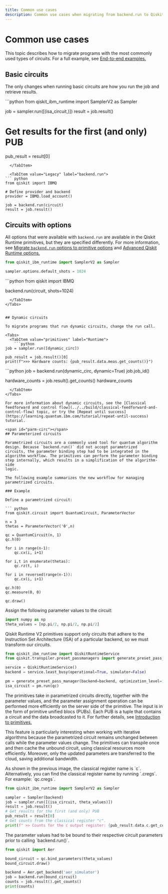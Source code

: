 ```yaml
---
title: Common use cases
description: Common use cases when migrating from backend.run to Qiskit Runtime primitives
---
```


# Common use cases
This topic describes how to migrate programs with the most commonly used types of circuits.  For a full example, see [End-to-end examples.](qiskit-runtime-examples)

## Basic circuits
The only changes when running basic circuits are how you run the job and retrieve results.  

<Tabs>
  <TabItem value="Updated" label="Runtime primitives">
```python
from qiskit_ibm_runtime import SamplerV2 as Sampler

job = sampler.run([(isa_circuit,)])
result = job.result()
# Get results for the first (and only) PUB
pub_result = result[0]

```
  </TabItem>

  <TabItem value="Legacy" label="backend.run">
``` python
from qiskit import IBMQ

# Define provider and backend
provider = IBMQ.load_account()

job = backend.run(circuit)
result = job.result()
```
  </TabItem>
</Tabs>

## Circuits with options

All options that were available with `backend.run` are available in the Qiskit Runtime primitives, but they are specified differently.  For more information, see [Migrate `backend.run` options to primitive options](qiskit-runtime-options) and [Advanced Qiskit Runtime options.](../._createMdxContent./run/advanced-runtime-options)

<Tabs>
  <TabItem value="Updated" label="Runtime primitives">

```python
from qiskit_ibm_runtime import SamplerV2 as Sampler

sampler.options.default_shots = 1024
```

  </TabItem>

  <TabItem value="Legacy" label="backend.run">
```python
from qiskit import IBMQ

backend.run(circuit, shots=1024)
```
  </TabItem>
</Tabs>


## Dynamic circuits

To migrate programs that run dynamic circuits, change the run call.

<Tabs>
  <TabItem value="primitives" label="Runtime">
    ```python  
job = sampler.run([dynamic_circ])

pub_result = job.result()[0]
print(f">>> Hardware counts: {pub_result.data.meas.get_counts()}")
```
  </TabItem>

  <TabItem value="backend" label="backend.run">
    ```python  
job = backend.run(dynamic_circ, dynamic=True)
job.job_id()

hardware_counts = job.result().get_counts()
hardware_counts
```
  </TabItem>
</Tabs>

For more information about dynamic circuits, see the [Classical feedforward and control flow](../../build/classical-feedforward-and-control-flow) topic, or try the [Repeat until success](https://learning.quantum.ibm.com/tutorial/repeat-until-success) tutorial.

<span id="parm-circ"></span>
## Parameterized circuits

Parametrized circuits are a commonly used tool for quantum algorithm
design. Because `backend.run()` did not accept parametrized
circuits, the parameter binding step had to be integrated in the
algorithm workflow. The primitives can perform the parameter binding
step internally, which results in a simplification of the algorithm-side
logic.

The following example summarizes the new workflow for managing
parametrized circuits.

### Example

Define a parametrized circuit:

``` python
from qiskit.circuit import QuantumCircuit, ParameterVector

n = 3
thetas = ParameterVector('θ',n)

qc = QuantumCircuit(n, 1)
qc.h(0)

for i in range(n-1):
    qc.cx(i, i+1)

for i,t in enumerate(thetas):
    qc.rz(t, i)

for i in reversed(range(n-1)):
    qc.cx(i, i+1)

qc.h(0)
qc.measure(0, 0)

qc.draw()
```


Assign the following parameter values to the circuit:

``` python
import numpy as np
theta_values = [np.pi/2, np.pi/2, np.pi/2]
```

<Tabs>
  <TabItem value="updated" label="Runtime primitives">
Qiskit Runtime V2 primitives support only circuits that adhere to the Instruction Set Architecture (ISA) of a particular backend, so we must transform our circuits. 

```python
from qiskit_ibm_runtime import QiskitRuntimeService
from qiskit.transpiler.preset_passmanagers import generate_preset_pass_manager

service = QiskitRuntimeService()
backend = service.least_busy(operational=True, simulator=False)

pm = generate_preset_pass_manager(backend=backend, optimization_level=1)
isa_circuit = pm.run(qc)
```

The primitives take in parametrized circuits directly, together
with the parameter values, and the parameter assignment operation can be
performed more efficiently on the server side of the primitive.  The input is in the form of primitive unified blocs (PUBs).  Each PUB is a tuple that contains a circuit and the data broadcasted to it.  For further details, see [Introduction to primitives.](../../run/primitives#interface-changes)

This feature is particularly interesting when working with iterative
algorithms because the parametrized circuit remains unchanged between
calls while the parameter values change. The primitives can transpile
once and then cache the unbound circuit, using classical resources more
efficiently. Moreover, only the updated parameters are transferred to
the cloud, saving additional bandwidth.

<Admonition type="note">
As shown in the previous image, the classical register name is `c`.  Alternatively, you can find the classical register name by running `<circuit_name>.cregs`. For example: `qc.cregs`.
</Admonition>

``` python
from qiskit_ibm_runtime import SamplerV2 as Sampler

sampler = Sampler(backend)
job = sampler.run([(isa_circuit, theta_values)])
result = job.result()
# Get results for the first (and only) PUB
pub_result = result[0]
# Get counts from the classical register "c". 
print(f" >> Counts for the c output register: {pub_result.data.c.get_counts()}")
```
  </TabItem>

  <TabItem value="legacy" label="backend.run">
The parameter values had to be bound to their respective
circuit parameters prior to calling `backend.run()`.

``` python
from qiskit import Aer

bound_circuit = qc.bind_parameters(theta_values)
bound_circuit.draw()

backend = Aer.get_backend('aer_simulator')
job = backend.run(bound_circuit)
counts = job.result().get_counts()
print(counts)
```
  </TabItem>
</Tabs>
